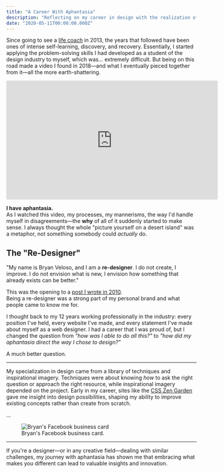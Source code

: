 ```yaml
---
title: "A Career With Aphantasia"
description: "Reflecting on my career in design with the realization of living with aphantasia and how it shaped my approach."
date: "2020-05-11T00:00:00.000Z"
---
```


Since going to see a [life coach](http://www.drsaum.com/) in 2013, the years that followed have been ones of intense self-learning, discovery, and recovery. Essentially, I started applying the problem-solving skills I had developed as a student of the design industry to myself, which was… extremely difficult. But being on this road made a video I found in 2018—and what I eventually pieced together from it—all the more earth-shattering.

<iframe
  src="https://www.youtube.com/embed/ewsGmhAjjjI"
  width="560"
  height="315"
  frameborder="0"
  allowfullscreen
></iframe>

**I have aphantasia.**  
As I watched this video, my processes, my mannerisms, the way I'd handle myself in disagreements—the **why** of all of it suddenly started to make sense. I always thought the whole "picture yourself on a desert island" was a metaphor, not something somebody could _actually_ do.

## The "Re-Designer"

"My name is Bryan Veloso, and I am a **re-designer**. I do not create, I improve. I do not envision what is new, I envision how something that already exists can be better."

This was the opening to a [post I wrote in 2010](https://avalonstar.com/blog/2010/the-re-designer/).  
Being a re-designer was a strong part of my personal brand and what people came to know me for.

I thought back to my 12 years working professionally in the industry: every position I've held, every website I've made, and every statement I've made about myself as a web designer. I had a career that I was proud of, but I changed the question from _"how was I able to do all this?"_ to _"how did my aphantasia direct the way I chose to design?"_

A much better question.

---

My specialization in design came from a library of techniques and inspirational imagery. Techniques were about knowing _how_ to ask the right question or approach the right resource, while inspirational imagery depended on the project. Early in my career, sites like the [CSS Zen Garden](http://www.csszengarden.com/) gave me insight into design possibilities, shaping my ability to improve existing concepts rather than create from scratch.

...

<figure>
  <img
    src="https://cdn.sanity.io/images/5k911b60/production/66ec114f763cd165b035f82115ee062dd7c4b02b-2048x1362.jpg"
    alt="Bryan's Facebook business card"
  />
  <figcaption>Bryan's Facebook business card.</figcaption>
</figure>

---

If you're a designer—or in any creative field—dealing with similar challenges, my journey with aphantasia has shown me that embracing what makes you different can lead to valuable insights and innovation.

